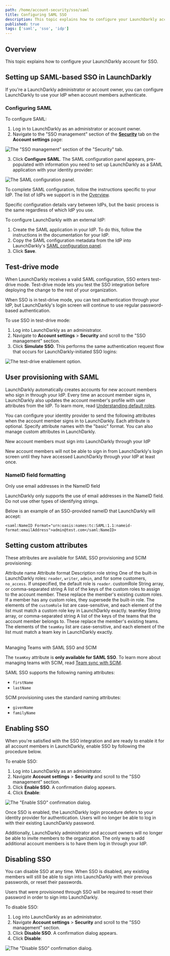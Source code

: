 ```yaml
---
path: /home/account-security/sso/saml
title: Configuring SAML SSO
description: This topic explains how to configure your LaunchDarkly account for SSO.
published: true
tags: ['saml', 'sso', 'idp']
---
```


## Overview

This topic explains how to configure your LaunchDarkly account for SSO.

## Setting up SAML-based SSO in LaunchDarkly

If you're a LaunchDarkly administrator or account owner, you can configure LaunchDarkly to use your IdP when account members authenticate.

### Configuring SAML

To configure SAML:

1. Log in to LaunchDarkly as an administrator or account owner.
2. Navigate to the "SSO management" section of the [**Security**](https://app.launchdarkly.com/settings/security) tab on the **Account settings** page:

![The "SSO management" section of the "Security" tab.](settings-security-enable-sso.png)

3. Click **Configure SAML**. The SAML configuration panel appears, pre-populated with information you need to set up LaunchDarkly as a SAML application with your identity provider:

![The SAML configuration panel.](settings-security-saml-config.png)

To complete SAML configuration, follow the instructions specific to your IdP. The list of IdPs we support is in the [Overview](#overview).

Specific configuration details vary between IdPs, but the basic process is the same regardless of which IdP you use.

To configure LaunchDarkly with an external IdP:

1. Create the SAML application in your IdP. To do this, follow the instructions in the documentation for your IdP.
2. Copy the SAML configuration metadata from the IdP into LaunchDarkly's [SAML configuration panel](https://app.launchdarkly.com/settings/security).
3. Click **Save**.

## Test-drive mode

When LaunchDarkly receives a valid SAML configuration, SSO enters test-drive mode. Test-drive mode lets you test the SSO integration before deploying the change to the rest of your organization.

When SSO is in test-drive mode, you can test authentication through your IdP, but LaunchDarkly's login screen will continue to use regular password-based authentication.

To use SSO in test-drive mode:

1. Log into LaunchDarkly as an administrator.
2. Navigate to **Account settings** > **Security** and scroll to the "SSO management" section.
3. Click **Simulate SSO**. This performs the same authentication request flow that occurs for LaunchDarkly-initiated SSO logins:

![The test-drive enablement option.](settings-security-sso-test-drive.png)

## User provisioning with SAML

LaunchDarkly automatically creates accounts for new account members who sign in through your IdP. Every time an account member signs in, LaunchDarkly also updates the account member's profile with user attributes from the IdP. To learn more, read [Understanding default roles](/home/account-security/sso#understanding-default-roles).

You can configure your identity provider to send the following attributes when the account member signs in to LaunchDarkly. Each attribute is optional. Specify attribute names with the "basic" format. You can also manage custom attributes in LaunchDarkly.

<Callout intent="info">
<CalloutTitle>New account members must sign into LaunchDarkly through your IdP</CalloutTitle>
<CalloutDescription>

New account members will not be able to sign in from LaunchDarkly's login screen until they have accessed LaunchDarkly through your IdP at least once.

</CalloutDescription>
</Callout>

### NameID field formatting

<Callout intent="alert">
<CalloutTitle>Only use email addresses in the NameID field</CalloutTitle>
<CalloutDescription>

LaunchDarkly only supports the use of email addresses in the NameID field. Do not use other types of identifying strings.

</CalloutDescription>
</Callout>

Below is an example of an SSO-provided nameID that LaunchDarkly will accept:

`<saml:NameID Format="urn:oasis:names:tc:SAML:1.1:nameid-format:emailAddress">admin@test.com</saml:NameID>`

## Setting custom attributes

These attributes are available for SAML SSO provisioning and SCIM provisioning:

<Table>
  <TableHeader>
    <TableHeadCell>Attribute name</TableHeadCell>
    <TableHeadCell>Attribute format</TableHeadCell>
    <TableHeadCell>Description</TableHeadCell>
  </TableHeader>
  <TableBody>
    <TableRow>
      <TableCell>role</TableCell>
      <TableCell>string</TableCell>
      <TableCell>
        One of the built-in LaunchDarkly roles: <code>reader</code>, <code>writer</code>, <code>admin</code>, and for some customers, <code>no_access</code>. If unspecified, the default role is <code>reader</code>.
      </TableCell>
    </TableRow>
    <TableRow>
      <TableCell>customRole</TableCell>
      <TableCell>String array, or comma-separated string</TableCell>
      <TableCell>
        A list of the keys of the custom roles to assign to the account member. These replace the member's existing custom roles. If a member has any custom roles, they supersede the built-in role. The elements of the <code>customRole</code> list are case-sensitive, and each element of the list must match a custom role key in LaunchDarkly exactly.
      </TableCell>
    </TableRow>
    <TableRow>
      <TableCell>teamKey</TableCell>
      <TableCell>String array, or comma-separated string</TableCell>
      <TableCell>
        A list of the keys of the teams that the account member belongs to. These replace the member's existing teams. The elements of the <code>teamKey</code> list are case-sensitive, and each element of the list must match a team key in LaunchDarkly exactly.
      </TableCell>
    </TableRow>
  </TableBody>
</Table>

<Callout intent="alert">
<CalloutTitle>Managing Teams with SAML SSO and SCIM</CalloutTitle>
<CalloutDescription>

The `teamKey` attribute is **only available for SAML SSO**. To learn more about managing teams with SCIM, read [Team sync with SCIM](/home/account-security/sso/scim#team-sync-with-scim).

</CalloutDescription>
</Callout>

SAML SSO supports the following naming attributes:

- `firstName`
- `lastName`

SCIM provisioning uses the standard naming attributes:

- `givenName`
- `familyName`

## Enabling SSO

When you're satisfied with the SSO integration and are ready to enable it for all account members in LaunchDarkly, enable SSO by following the procedure below.

To enable SSO:

1. Log into LaunchDarkly as an administrator.
2. Navigate **Account settings** > **Security** and scroll to the "SSO management" section.
3. Click **Enable SSO**. A confirmation dialog appears.
4. Click **Enable**:

![The "Enable SSO" confirmation dialog.](settings-security-enable-sso-confirm.png)

Once SSO is enabled, the LaunchDarkly login procedure defers to your identity provider for authentication. Users will no longer be able to log in with their existing LaunchDarkly password.

Additionally, LaunchDarkly administrator and account owners will no longer be able to invite members to the organization. The only way to add additional account members is to have them log in through your IdP.

## Disabling SSO

You can disable SSO at any time. When SSO is disabled, any existing members will still be able to sign into LaunchDarkly with their previous passwords, or reset their passwords.

Users that were provisioned through SSO will be required to reset their password in order to sign into LaunchDarkly.

To disable SSO:

1. Log into LaunchDarkly as an administrator.
2. Navigate **Account settings** > **Security** and scroll to the "SSO management" section.
3. Click **Disable SSO**. A confirmation dialog appears.
4. Click **Disable**:

![The "Disable SSO" confirmation dialog.](settings-security-sso-disable.png)